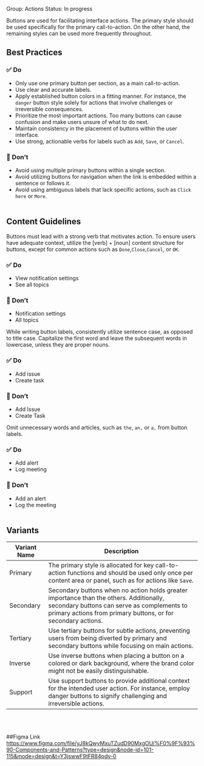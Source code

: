 Group: Actions
Status: In progress

Buttons are used for facilitating interface actions. The primary style should be used specifically for the primary call-to-action. On the other hand, the remaining styles can be used more frequently throughout.
<br/>

## Best Practices

### ✅ Do

- Only use one primary button per section, as a main call-to-action.
- Use clear and accurate labels.
- Apply established button colors in a fitting manner. For instance, the ```danger``` button style solely for actions that involve challenges or irreversible consequences.
- Prioritize the most important actions. Too many buttons can cause confusion and make users unsure of what to do next.
- Maintain consistency in the placement of buttons within the user interface.
- Use strong, actionable verbs for labels such as ```Add```, ```Save```, or ```Cancel```.

### 🚫 Don’t

- Avoid using multiple primary buttons within a single section.
- Avoid utilizing buttons for navigation when the link is embedded within a sentence or follows it.
- Avoid using ambiguous labels that lack specific actions, such as ```Click here``` or ```More```.
<br/><br/>

## Content Guidelines

Buttons must lead with a strong verb that motivates action. To ensure users have adequate context, utilize the [verb] + [noun] content structure for buttons, except for common actions such as ```Done```,```Close```,```Cancel```, or ```OK```.

### ✅ Do

- View notification settings
- See all topics

### 🚫 Don’t

- Notification settings
- All topics

While writing button labels, consistently utilize sentence case, as opposed to title case. Capitalize the first word and leave the subsequent words in lowercase, unless they are proper nouns.

### ✅ Do

- Add issue
- Create task

### 🚫 Don’t

- Add Issue
- Create Task

Omit unnecessary words and articles, such as ```the```, ```an,``` or ```a,``` from button labels.

### ✅ Do

- Add alert
- Log meeting

### 🚫 Don’t

- Add an alert
- Log the meeting
<br/><br/>

## Variants

| Variant Name | Description |
| --- | --- |
| Primary | The primary style is allocated for key call-to-action functions and should be used only once per content area or panel, such as for actions like ```Save```. |
| Secondary | Secondary buttons when no action holds greater importance than the others. Additionally, secondary buttons can serve as complements to primary actions from primary buttons, or for secondary actions. |
| Tertiary | Use tertiary buttons for subtle actions, preventing users from being diverted by primary and secondary buttons while focusing on main actions. |
| Inverse | Use inverse buttons when placing a button on a colored or dark background, where the brand color might not be easily distinguishable. |
| Support | Use support buttons to provide additional context for the intended user action. For instance, employ danger buttons to signify challenging and irreversible actions. |
<br/><br/>

##Figma Link
https://www.figma.com/file/yJ8kQwyMxuTZudD90MxgOU/%F0%9F%93%90-Components-and-Patterns?type=design&node-id=101-115&mode=design&t=Y3jswwF9tFR84pdv-0
<br/><br/>
